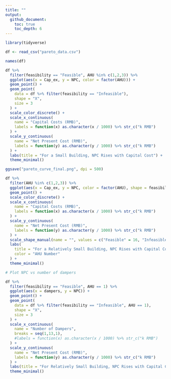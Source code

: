 ```yaml
---
title: ""
output: 
  github_document:
    toc: true
    toc_depth: 6
---
```




```r

library(tidyverse)

df <- read_csv("pareto_data.csv")

names(df)

df %>%
  filter(feasibility == "Feasible", AHU %in% c(1,2,3)) %>%
  ggplot(aes(x = Cap_ex, y = NPC, color = factor(AHU))) +
  geom_point() +
  geom_point(
    data = df %>% filter(feasibility == "Infeasible"), 
    shape = "X",
    size = 3
  ) +
  scale_color_discrete() +
  scale_x_continuous(
    name = "Capital Costs (RMB)",
    labels = function(x) as.character(x / 1000) %>% str_c("k RMB")
  ) +
  scale_y_continuous(
    name = "Net Present Cost (RMB)",
    labels = function(y) as.character(y / 1000) %>% str_c("k RMB")
  ) +
  labs(title = "For a Small Building, NPC Rises with Capital Cost") +
  theme_minimal()

ggsave("pareto_curve_final.png", dpi = 500)
```


```r
df %>%
  filter(AHU %in% c(1,2,3)) %>%
  ggplot(aes(x = Cap_ex, y = NPC, color = factor(AHU), shape = feasibility)) +
  geom_point() +
  scale_color_discrete() +
  scale_x_continuous(
    name = "Capital Costs (RMB)",
    labels = function(x) as.character(x / 1000) %>% str_c("k RMB")
  ) +
  scale_y_continuous(
    name = "Net Present Cost (RMB)",
    labels = function(y) as.character(y / 1000) %>% str_c("k RMB")
  ) +
  scale_shape_manual(name = "", values = c("Feasible" = 16, "Infeasible" = 4)) +
  labs(
    title = "For a Relatively Small Building, NPC Rises with Capital Cost",
    color = "AHU Number"
  ) +
  theme_minimal()
```




```r
# Plot NPC vs number of dampers

df %>%
  filter(feasibility == "Feasible", AHU == 1) %>%
  ggplot(aes(x = dampers, y = NPC)) +
  geom_point() +
  geom_point(
    data = df %>% filter(feasibility == "Infeasible", AHU == 1), 
    shape = "X",
    size = 3
  ) +
  scale_x_continuous(
    name = "Number of Dampers",
    breaks = seq(1,13,1),
    #labels = function(x) as.character(x / 1000) %>% str_c("k RMB")
  ) +
  scale_y_continuous(
    name = "Net Present Cost (RMB)",
    labels = function(y) as.character(y / 1000) %>% str_c("k RMB")
  ) +
  labs(title = "For Relatively Small Building, NPC Rises with Capital Cost") +
  theme_minimal()
```

